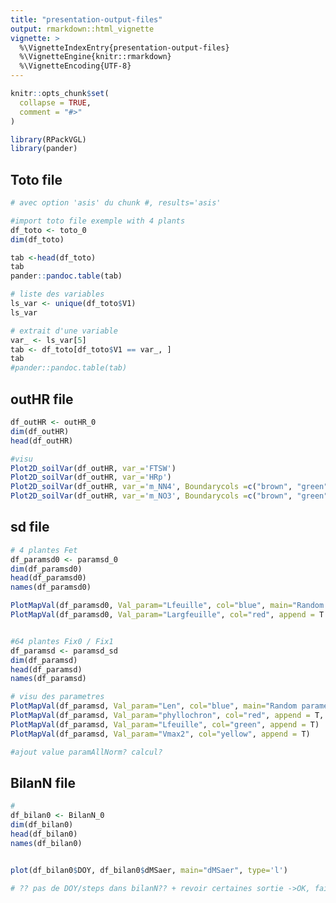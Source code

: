 ```yaml
---
title: "presentation-output-files"
output: rmarkdown::html_vignette
vignette: >
  %\VignetteIndexEntry{presentation-output-files}
  %\VignetteEngine{knitr::rmarkdown}
  %\VignetteEncoding{UTF-8}
---
```


```r
knitr::opts_chunk$set(
  collapse = TRUE,
  comment = "#>"
)
```

```r
library(RPackVGL)
library(pander)
```

## Toto file

```r
# avec option 'asis' du chunk #, results='asis'

#import toto file exemple with 4 plants
df_toto <- toto_0
dim(df_toto)

tab <-head(df_toto)
tab
pander::pandoc.table(tab)

# liste des variables
ls_var <- unique(df_toto$V1)
ls_var

# extrait d'une variable
var_ <- ls_var[5]
tab <- df_toto[df_toto$V1 == var_, ]
tab
#pander::pandoc.table(tab)

```




## outHR file

```r

df_outHR <- outHR_0
dim(df_outHR)
head(df_outHR)

#visu
Plot2D_soilVar(df_outHR, var_='FTSW')
Plot2D_soilVar(df_outHR, var_='HRp')
Plot2D_soilVar(df_outHR, var_='m_NN4', Boundarycols =c("brown", "green"))
Plot2D_soilVar(df_outHR, var_='m_NO3', Boundarycols =c("brown", "green"))


```



## sd file

```r

# 4 plantes Fet
df_paramsd0 <- paramsd_0
dim(df_paramsd0)
head(df_paramsd0)
names(df_paramsd0)

PlotMapVal(df_paramsd0, Val_param="Lfeuille", col="blue", main="Random parameter values")
PlotMapVal(df_paramsd0, Val_param="Largfeuille", col="red", append = T )


#64 plantes Fix0 / Fix1
df_paramsd <- paramsd_sd
dim(df_paramsd)
head(df_paramsd)
names(df_paramsd)

# visu des parametres
PlotMapVal(df_paramsd, Val_param="Len", col="blue", main="Random parameter values")
PlotMapVal(df_paramsd, Val_param="phyllochron", col="red", append = T, reverse=T )
PlotMapVal(df_paramsd, Val_param="Lfeuille", col="green", append = T)
PlotMapVal(df_paramsd, Val_param="Vmax2", col="yellow", append = T)

#ajout value paramAllNorm? calcul?

```


## BilanN file

```r

# 
df_bilan0 <- BilanN_0
dim(df_bilan0)
head(df_bilan0)
names(df_bilan0)


plot(df_bilan0$DOY, df_bilan0$dMSaer, main="dMSaer", type='l')

# ?? pas de DOY/steps dans bilanN?? + revoir certaines sortie ->OK, fait!


```



